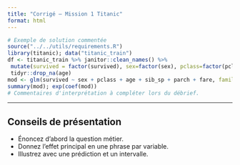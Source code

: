 ```yaml
---
title: "Corrigé — Mission 1 Titanic"
format: html
---
```


```r
# Exemple de solution commentée
source("../../utils/requirements.R")
library(titanic); data("titanic_train")
df <- titanic_train %>% janitor::clean_names() %>%
 mutate(survived = factor(survived), sex=factor(sex), pclass=factor(pclass)) %>%
 tidyr::drop_na(age)
mod <- glm(survived ~ sex + pclass + age + sib_sp + parch + fare, family = binomial, data=df)
summary(mod); exp(coef(mod))
# Commentaires d'interprétation à compléter lors du débrief.
```

---

## Conseils de présentation
- Énoncez d’abord la question métier.
- Donnez l’effet principal en une phrase par variable.
- Illustrez avec une prédiction et un intervalle.
